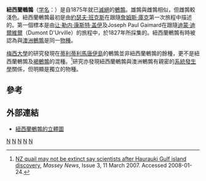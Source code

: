 {{Speciesbox 
| taxon = Coturnix novaezelandiae
| status_system = iucn3.1
| image = Coturnix novaezelandiae.jpg
| status = EX
| status_ref = <ref name=iucn>{{IUCN2008|assessors=BirdLife International|year=2008|title=Coturnix novaezelandiae|id=141274|downloaded=2008-12-05}}</ref>
| extinct = 1875年
| binomial_authority = [[让·勒内·康斯特·盖伊|Quoy]] & [[Joseph_Paul_Gaimard|Gaimard]], 1830
| synonyms =
* ''Coturnix novaezelandiae novaezelandiae''
}}

'''紐西蘭鵪鶉'''（[[学名|学名]]：''{{lang|la|Coturnix novaezelandiae}}''）是自1875年就已[[滅絕|滅絕]]的[[鵪鶉|鵪鶉]]。雄鶉與雌鶉相似，但雌鶉較淺色。紐西蘭鵪鶉最初是由[[約瑟夫·班克斯|約瑟夫·班克斯]]在跟隨[[詹姆斯·庫克|詹姆斯·庫克]]第一次旅程中描述的。第一個標本是由[[让·勒内·康斯特·盖伊|让·勒内·康斯特·盖伊]]及Joseph Paul Gaimard在跟隨[[迪蒙·迪爾維爾|迪蒙·迪爾維爾]]（Dumont D'Urville）的旅程中，於1827年所採集的。紐西蘭鵪鶉有時被認為與[[澳洲鵪鶉|澳洲鵪鶉]]是同一[[物種|物種]]。

[[梅西大學|梅西大學]]的研究發現在[[蒂利蒂利馬唐伊島|蒂利蒂利馬唐伊島]]的鵪鶉並非紐西蘭鵪鶉的餘種，更不是紐西蘭鵪鶉及[[褐鵪鶉|褐鵪鶉]]的混種。<ref>[http://masseynews.massey.ac.nz/2007/Massey_News/issue-03/stories/11-03-07.html NZ quail may not be extinct say scientists after Haurauki Gulf island discovery]{{dead link|date=2018年4月 |bot=InternetArchiveBot |fix-attempted=yes }}, ''Massey News'', Issue 3, 11 March 2007. Accessed 2008-01-24.</ref>研究亦發現紐西蘭鵪鶉與澳洲鵪鶉有親密的[[系統發生學|系統發生學]]關係，但明顯是獨立的物種。

==參考==
{{reflist}}

==外部連結==
* [https://web.archive.org/web/20110607234754/http://nlbif.eti.uva.nl/naturalis/detail?lang=uk&id=46 紐西蘭鵪鶉的立體圖]

{{Taxonbar|from=Q733377}}
[[Category:_1830年描述的鸟类|N]]
[[Category:IUCN紅色名錄絕滅物種|N]]
[[Category:鹑属|N]]
[[Category:新西兰鸟类|N]]
[[Category:已灭绝鸟类|N]]